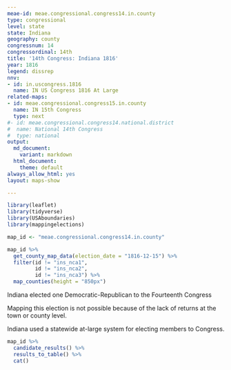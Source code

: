 ```yaml
---
meae-id: meae.congressional.congress14.in.county
type: congressional
level: state
state: Indiana
geography: county
congressnum: 14
congressordinal: 14th
title: '14th Congress: Indiana 1816'
year: 1816
legend: dissrep
nnv:
- id: in.uscongress.1816
  name: IN US Congress 1816 At Large
related-maps:
- id: meae.congressional.congress15.in.county
  name: IN 15th Congress
  type: next
#- id: meae.congressional.congress14.national.district
#  name: National 14th Congress
#  type: national
output:
  md_document:
    variant: markdown
  html_document:
    theme: default
always_allow_html: yes
layout: maps-show

---
```


```r
library(leaflet)
library(tidyverse)
library(USAboundaries)
library(mappingelections)

map_id <- "meae.congressional.congress14.in.county"
```

<div class="map">

```r
map_id %>%
  get_county_map_data(election_date = "1816-12-15") %>%
  filter(id != "ins_nca1",
         id != "ins_nca2",
         id != "ins_nca3") %>%
  map_counties(height = "850px")
```

</div>

Indiana elected one Democratic-Republican to the Fourteenth Congress 

Mapping this election is not possible because of the lack of returns at the town or county level.

Indiana used a statewide at-large system for electing members to Congress.

<div class="results-table">

```r
map_id %>%
  candidate_results() %>%
  results_to_table() %>%
  cat()
```

</div>
